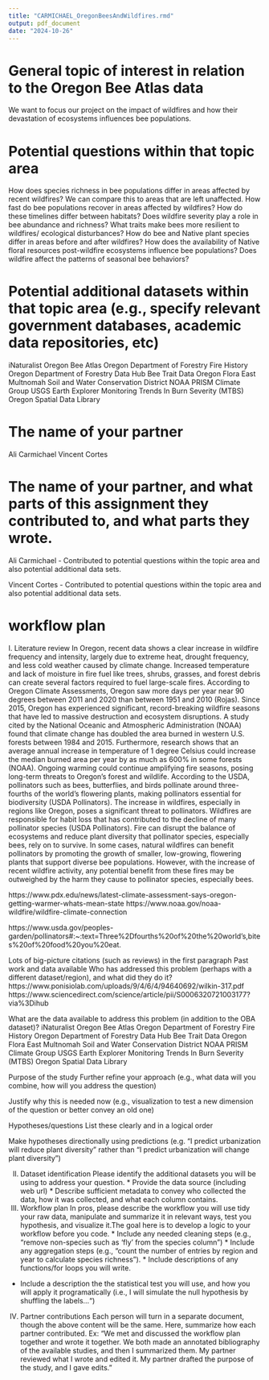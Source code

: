 ```yaml
---
title: "CARMICHAEL_OregonBeesAndWildfires.rmd"
output: pdf_document
date: "2024-10-26"
---
```


# General topic of interest in relation to the Oregon Bee Atlas data 
We want to focus our project on the impact of wildfires and how their devastation of ecosystems influences bee populations.

# Potential questions within that topic area
How does species richness in bee populations differ in areas affected by recent wildfires? We can compare this to areas that are left unaffected.
How fast do bee populations recover in areas affected by wildfires? How do these timelines differ between habitats?
Does wildfire severity play a role in bee abundance and richness?
What traits make bees more resilient to wildfires/ ecological disturbances?
How do bee and Native plant species differ in areas before and after wildfires?
How does the availability of Native floral resources post-wildfire ecosystems influence bee populations?
Does wildfire affect the patterns of seasonal bee behaviors? 

# Potential additional datasets within that topic area (e.g., specify relevant government databases, academic data repositories, etc)

iNaturalist
Oregon Bee Atlas
Oregon Department of Forestry Fire History
Oregon Department of Forestry Data Hub
Bee Trait Data
Oregon Flora
East Multnomah Soil and Water Conservation District
NOAA
PRISM Climate Group
USGS Earth Explorer
Monitoring Trends In Burn Severity (MTBS)
Oregon Spatial Data Library

# The name of your partner 
Ali Carmichael
Vincent Cortes

# The name of your partner, and what parts of this assignment they contributed to, and what parts they wrote. 

Ali Carmichael - Contributed to potential questions within the topic area and also potential additional data sets.

Vincent Cortes - Contributed to potential questions within the topic area and also potential additional data sets. 

# workflow plan
I. Literature review
In Oregon, recent data shows a clear increase in wildfire frequency and intensity, largely due to extreme heat, drought frequency, and less cold weather caused by climate change. Increased temperature and lack of moisture in fire fuel like trees, shrubs, grasses, and forest debris can create several factors required to fuel large-scale fires. According to Oregon Climate Assessments, Oregon saw more days per year near 90 degrees between 2011 and 2020 than between 1951 and 2010 (Rojas). Since 2015, Oregon has experienced significant, record-breaking wildfire seasons that have led to massive destruction and ecosystem disruptions. A study cited by the National Oceanic and Atmospheric Administration (NOAA) found that climate change has doubled the area burned in western U.S. forests between 1984 and 2015. Furthermore, research shows that an average annual increase in temperature of 1 degree Celsius could increase the median burned area per year by as much as 600% in some forests (NOAA). Ongoing warming could continue amplifying fire seasons, posing long-term threats to Oregon’s forest and wildlife. 
According to the USDA, pollinators such as bees, butterflies, and birds pollinate around three-fourths of the world’s flowering plants, making pollinators essential for biodiversity (USDA Pollinators). The increase in wildfires, especially in regions like Oregon, poses a significant threat to pollinators. Wildfires are responsible for habit loss that has contributed to the decline of many pollinator species (USDA Pollinators). Fire can disrupt the balance of ecosystems and reduce plant diversity that pollinator species, especially bees, rely on to survive. In some cases, natural wildfires can benefit pollinators by promoting the growth of smaller, low-growing, flowering plants that support diverse bee populations. However, with the increase of recent wildfire activity, any potential benefit from these fires may be outweighed by the harm they cause to pollinator species, especially bees. 

https://www.pdx.edu/news/latest-climate-assessment-says-oregon-getting-warmer-whats-mean-state
https://www.noaa.gov/noaa-wildfire/wildfire-climate-connection

https://www.usda.gov/peoples-garden/pollinators#:~:text=Three%2Dfourths%20of%20the%20world's,bites%20of%20food%20you%20eat.

Lots of big-picture citations (such as reviews) in the first paragraph
Past work and data available
Who has addressed this problem (perhaps with a different dataset/region), and what did they do it?
https://www.ponisiolab.com/uploads/9/4/6/4/94640692/wilkin-317.pdf
https://www.sciencedirect.com/science/article/pii/S0006320721003177?via%3Dihub

What are the data available to address this problem (in addition to the OBA dataset)?
iNaturalist
Oregon Bee Atlas
Oregon Department of Forestry Fire History
Oregon Department of Forestry Data Hub
Bee Trait Data
Oregon Flora
East Multnomah Soil and Water Conservation District
NOAA
PRISM Climate Group
USGS Earth Explorer
Monitoring Trends In Burn Severity (MTBS)
Oregon Spatial Data Library

Purpose of the study
Further refine your approach (e.g., what data will you combine, how will you address the question)


Justify why this is needed now (e.g., visualization to test a new dimension of the question or better convey an old one)

Hypotheses/questions
List these clearly and in a logical order


Make hypotheses directionally using predictions (e.g. “I predict urbanization will reduce plant diversity” rather than “I predict urbanization will change plant diversity”)

II. Dataset identification
Please identify the additional datasets you will be using to address your question. * Provide the data source (including web url) * Describe sufficient metadata to convey who collected the data, how it was collected, and what each column contains.
III. Workflow plan
In pros, please describe the workflow you will use tidy your raw data, manipulate and summarize it in relevant ways, test you hypothesis, and visualize it.The goal here is to develop a logic to your workflow before you code. * Include any needed cleaning steps (e.g., “remove non-species such as ‘fly’ from the species column”) * Include any aggregation steps (e.g., “count the number of entries by region and year to calculate species richness”). * Include descriptions of any functions/for loops you will write.
* Include a description the the statistical test you will use, and how you will apply it programatically (i.e., I will simulate the null hypothesis by shuffling the labels…“)
 
IV. Partner contributions
Each person will turn in a separate document, though the above content will be the same. Here, summarize how each partner contributed. Ex: "We met and discussed the workflow plan together and wrote it together. We both made an annotated bibliography of the available studies, and then I summarized them. My partner reviewed what I wrote and edited it. My partner drafted the purpose of the study, and I gave edits."
